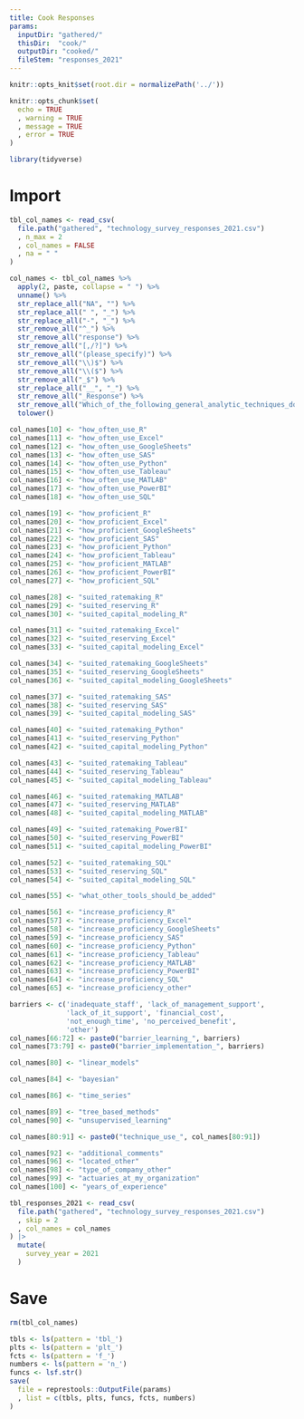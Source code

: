```yaml
---
title: Cook Responses
params: 
  inputDir: "gathered/"
  thisDir:  "cook/"
  outputDir: "cooked/"
  fileStem: "responses_2021"
---
```


```r
knitr::opts_knit$set(root.dir = normalizePath('../'))

knitr::opts_chunk$set(
  echo = TRUE
  , warning = TRUE
  , message = TRUE
  , error = TRUE
)

library(tidyverse)
```

# Import

```r
tbl_col_names <- read_csv(
  file.path("gathered", "technology_survey_responses_2021.csv")
  , n_max = 2
  , col_names = FALSE
  , na = " "
)

col_names <- tbl_col_names %>% 
  apply(2, paste, collapse = " ") %>% 
  unname() %>%
  str_replace_all("NA", "") %>% 
  str_replace_all(" ", "_") %>% 
  str_replace_all("-", "_") %>% 
  str_remove_all("^_") %>% 
  str_remove_all("response") %>% 
  str_remove_all("[,/?]") %>% 
  str_remove_all("(please_specify)") %>% 
  str_remove_all("\\)$") %>%
  str_remove_all("\\($") %>%
  str_remove_all("_$") %>% 
  str_replace_all("__", "_") %>% 
  str_remove_all("_Response") %>% 
  str_remove_all("Which_of_the_following_general_analytic_techniques_do_you_use_regularly_") %>% 
  tolower()

col_names[10] <- "how_often_use_R"
col_names[11] <- "how_often_use_Excel"
col_names[12] <- "how_often_use_GoogleSheets"
col_names[13] <- "how_often_use_SAS"
col_names[14] <- "how_often_use_Python"
col_names[15] <- "how_often_use_Tableau"
col_names[16] <- "how_often_use_MATLAB"
col_names[17] <- "how_often_use_PowerBI"
col_names[18] <- "how_often_use_SQL"

col_names[19] <- "how_proficient_R"
col_names[20] <- "how_proficient_Excel"
col_names[21] <- "how_proficient_GoogleSheets"
col_names[22] <- "how_proficient_SAS"
col_names[23] <- "how_proficient_Python"
col_names[24] <- "how_proficient_Tableau"
col_names[25] <- "how_proficient_MATLAB"
col_names[26] <- "how_proficient_PowerBI"
col_names[27] <- "how_proficient_SQL"

col_names[28] <- "suited_ratemaking_R"
col_names[29] <- "suited_reserving_R"
col_names[30] <- "suited_capital_modeling_R"

col_names[31] <- "suited_ratemaking_Excel"
col_names[32] <- "suited_reserving_Excel"
col_names[33] <- "suited_capital_modeling_Excel"

col_names[34] <- "suited_ratemaking_GoogleSheets"
col_names[35] <- "suited_reserving_GoogleSheets"
col_names[36] <- "suited_capital_modeling_GoogleSheets"

col_names[37] <- "suited_ratemaking_SAS"
col_names[38] <- "suited_reserving_SAS"
col_names[39] <- "suited_capital_modeling_SAS"

col_names[40] <- "suited_ratemaking_Python"
col_names[41] <- "suited_reserving_Python"
col_names[42] <- "suited_capital_modeling_Python"

col_names[43] <- "suited_ratemaking_Tableau"
col_names[44] <- "suited_reserving_Tableau"
col_names[45] <- "suited_capital_modeling_Tableau"

col_names[46] <- "suited_ratemaking_MATLAB"
col_names[47] <- "suited_reserving_MATLAB"
col_names[48] <- "suited_capital_modeling_MATLAB"

col_names[49] <- "suited_ratemaking_PowerBI"
col_names[50] <- "suited_reserving_PowerBI"
col_names[51] <- "suited_capital_modeling_PowerBI"

col_names[52] <- "suited_ratemaking_SQL"
col_names[53] <- "suited_reserving_SQL"
col_names[54] <- "suited_capital_modeling_SQL"

col_names[55] <- "what_other_tools_should_be_added"

col_names[56] <- "increase_proficiency_R"
col_names[57] <- "increase_proficiency_Excel"
col_names[58] <- "increase_proficiency_GoogleSheets"
col_names[59] <- "increase_proficiency_SAS"
col_names[60] <- "increase_proficiency_Python"
col_names[61] <- "increase_proficiency_Tableau"
col_names[62] <- "increase_proficiency_MATLAB"
col_names[63] <- "increase_proficiency_PowerBI"
col_names[64] <- "increase_proficiency_SQL"
col_names[65] <- "increase_proficiency_other"

barriers <- c('inadequate_staff', 'lack_of_management_support',
              'lack_of_it_support', 'financial_cost',
              'not_enough_time', 'no_perceived_benefit',
              'other')
col_names[66:72] <- paste0("barrier_learning_", barriers)
col_names[73:79] <- paste0("barrier_implementation_", barriers)

col_names[80] <- "linear_models"

col_names[84] <- "bayesian"

col_names[86] <- "time_series"

col_names[89] <- "tree_based_methods"
col_names[90] <- "unsupervised_learning"

col_names[80:91] <- paste0("technique_use_", col_names[80:91])

col_names[92] <- "additional_comments"
col_names[96] <- "located_other"
col_names[98] <- "type_of_company_other"
col_names[99] <- "actuaries_at_my_organization"
col_names[100] <- "years_of_experience"

tbl_responses_2021 <- read_csv(
  file.path("gathered", "technology_survey_responses_2021.csv")
  , skip = 2
  , col_names = col_names
) |> 
  mutate(
    survey_year = 2021
  )
```

# Save

```r
rm(tbl_col_names)
```

```r
tbls <- ls(pattern = 'tbl_')
plts <- ls(pattern = 'plt_')
fcts <- ls(pattern = 'f_')
numbers <- ls(pattern = 'n_')
funcs <- lsf.str()
save(
  file = represtools::OutputFile(params)
  , list = c(tbls, plts, funcs, fcts, numbers)
)
```
